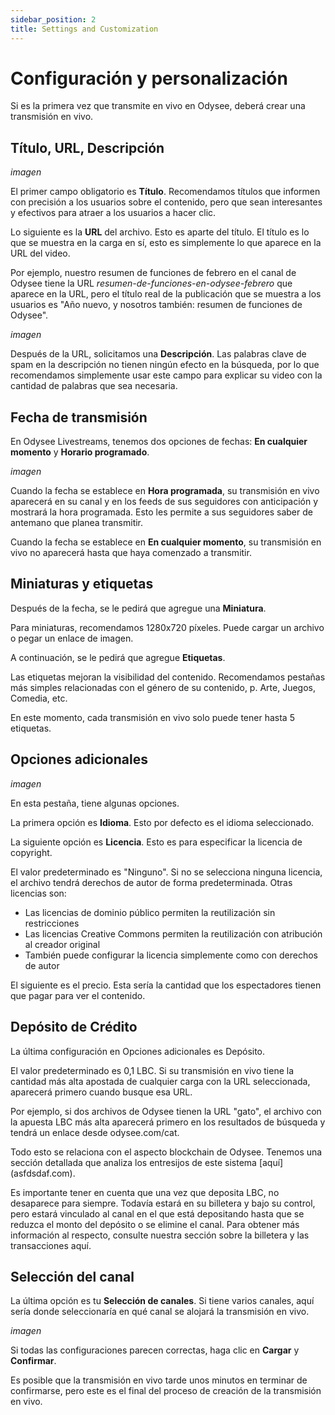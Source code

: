 ---
sidebar_position: 2
title: Settings and Customization
---

# Configuración y personalización

Si es la primera vez que transmite en vivo en Odysee, deberá crear una transmisión en vivo.

## Título, URL, Descripción

*imagen*

El primer campo obligatorio es **Título**. Recomendamos títulos que informen con precisión a los usuarios sobre el contenido, pero que sean interesantes y efectivos para atraer a los usuarios a hacer clic.

Lo siguiente es la **URL** del archivo. Esto es aparte del título. El título es lo que se muestra en la carga en sí, esto es simplemente lo que aparece en la URL del video.

Por ejemplo, nuestro resumen de funciones de febrero en el canal de Odysee tiene la URL *resumen-de-funciones-en-odysee-febrero* que aparece en la URL, pero el título real de la publicación que se muestra a los usuarios es "Año nuevo, y nosotros también: resumen de funciones de Odysee".

*imagen*

Después de la URL, solicitamos una **Descripción**. Las palabras clave de spam en la descripción no tienen ningún efecto en la búsqueda, por lo que recomendamos simplemente usar este campo para explicar su video con la cantidad de palabras que sea necesaria.

## Fecha de transmisión

En Odysee Livestreams, tenemos dos opciones de fechas: **En cualquier momento** y **Horario programado**.

*imagen*

Cuando la fecha se establece en **Hora programada**, su transmisión en vivo aparecerá en su canal y en los feeds de sus seguidores con anticipación y mostrará la hora programada. Esto les permite a sus seguidores saber de antemano que planea transmitir.

Cuando la fecha se establece en **En cualquier momento**, su transmisión en vivo no aparecerá hasta que haya comenzado a transmitir.

## Miniaturas y etiquetas

Después de la fecha, se le pedirá que agregue una **Miniatura**.

Para miniaturas, recomendamos 1280x720 píxeles. Puede cargar un archivo o pegar un enlace de imagen.

A continuación, se le pedirá que agregue **Etiquetas**.

Las etiquetas mejoran la visibilidad del contenido. Recomendamos pestañas más simples relacionadas con el género de su contenido, p. Arte, Juegos, Comedia, etc.

En este momento, cada transmisión en vivo solo puede tener hasta 5 etiquetas.

## Opciones adicionales

*imagen*

En esta pestaña, tiene algunas opciones.

La primera opción es **Idioma**. Esto por defecto es el idioma seleccionado.

La siguiente opción es **Licencia**. Esto es para especificar la licencia de copyright.

El valor predeterminado es "Ninguno". Si no se selecciona ninguna licencia, el archivo tendrá derechos de autor de forma predeterminada. Otras licencias son:

- Las licencias de dominio público permiten la reutilización sin restricciones
- Las licencias Creative Commons permiten la reutilización con atribución al creador original
- También puede configurar la licencia simplemente como con derechos de autor

El siguiente es el precio. Esta sería la cantidad que los espectadores tienen que pagar para ver el contenido.

## Depósito de Crédito
La última configuración en Opciones adicionales es Depósito.

El valor predeterminado es 0,1 LBC. Si su transmisión en vivo tiene la cantidad más alta apostada de cualquier carga con la URL seleccionada, aparecerá primero cuando busque esa URL.

Por ejemplo, si dos archivos de Odysee tienen la URL "gato", el archivo con la apuesta LBC más alta aparecerá primero en los resultados de búsqueda y tendrá un enlace desde odysee.com/cat.

Todo esto se relaciona con el aspecto blockchain de Odysee. Tenemos una sección detallada que analiza los entresijos de este sistema [aquí] (asfdsdaf.com).

Es importante tener en cuenta que una vez que deposita LBC, no desaparece para siempre. Todavía estará en su billetera y bajo su control, pero estará vinculado al canal en el que está depositando hasta que se reduzca el monto del depósito o se elimine el canal. Para obtener más información al respecto, consulte nuestra sección sobre la billetera y las transacciones aquí.

## Selección del canal

La última opción es tu **Selección de canales**. Si tiene varios canales, aquí sería donde seleccionaría en qué canal se alojará la transmisión en vivo.

*imagen*

Si todas las configuraciones parecen correctas, haga clic en **Cargar** y **Confirmar**.

Es posible que la transmisión en vivo tarde unos minutos en terminar de confirmarse, pero este es el final del proceso de creación de la transmisión en vivo.